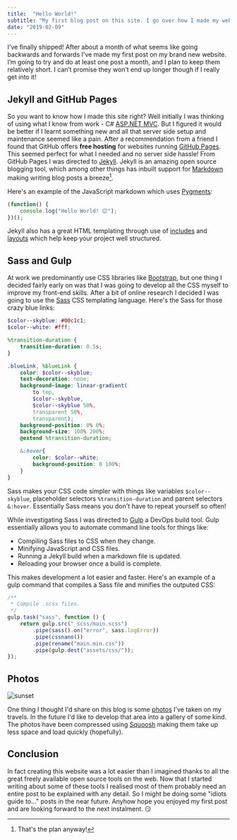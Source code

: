 ```yaml
---
title:  "Hello World!"
subtitle: "My first blog post on this site. I go over how I made my website and what I learnt along the way."
date: "2019-02-09"
---
```



I've finally shipped! After about a month of what seems like going backwards and forwards I've made my first post on my brand new website. I’m going to try and do at least one post a month, and I plan to keep them relatively short. I can’t promise they won’t end up longer though if I really get into it!

## Jekyll and GitHub Pages

So you want to know how I made this site right? Well initially I was thinking of using what I know from work - C# <a href="https://dotnet.microsoft.com/apps/aspnet/mvc" class="blueLink">ASP.NET MVC</a>. But I figured it would be better if I learnt something new and all that server side setup and maintenance seemed like a pain. After a recommendation from a friend I found that GitHub offers **free hosting** for websites running <a class="blueLink" href="https://pages.github.com/">GitHub Pages</a>. This seemed perfect for what I needed and no server side hassle! From GitHub Pages I was directed to <a href="https://jekyllrb.com/" class="blueLink">Jekyll</a>. Jekyll is an amazing open source blogging tool, which among other things has inbuilt support for <a href="https://daringfireball.net/projects/markdown/" class="blueLink">Markdown</a> making writing blog posts a breeze[^1].

Here's an example of the JavaScript markdown which uses <a href="https://pypi.org/project/Pygments/" class="blueLink">Pygments</a>:
```javascript
(function() {
    console.log("Hello World! 😊");
})();
```

Jekyll also has a great HTML templating through use of <a href="https://jekyllrb.com/docs/includes/" class="blueLink">includes</a> and <a href="https://jekyllrb.com/docs/step-by-step/04-layouts/" class="blueLink">layouts</a> which help keep your project well structured.

## Sass and Gulp
At work we predominantly use CSS libraries like <a href="https://getbootstrap.com/" class="blueLink">Bootstrap</a>, but one thing I decided fairly early on was that I was going to develop all the CSS myself to improve my front-end skills. After a bit of online research I decided I was going to use the <a href="https://sass-lang.com/" class="blueLink">Sass</a> CSS templating language. Here's the Sass for those crazy blue links:
```scss
$color--skyblue: #00c1c1;
$color--white: #fff;

%transition-duration {
    transition-duration: 0.5s;
}

.blueLink, %blueLink {
    color: $color--skyblue;
    text-decoration: none;
    background-image: linear-gradient(
        to top,
        $color--skyblue,
        $color--skyblue 50%,
        transparent 50%,
        transparent);
    background-position: 0% 0%;
    background-size: 100% 200%;
    @extend %transition-duration;

    &:hover{
        color: $color--white;
        background-position: 0 100%;
    }
}
```
Sass makes your CSS code simpler with things like variables `$color--skyblue`, placeholder selectors `%transition-duration` and parent selectors `&:hover`. Essentially Sass means you don't have to repeat yourself so often!

While investigating Sass I was directed to [Gulp](https://gulpjs.com/) a DevOps build tool. Gulp essentially allows you to automate command line tools for things like:

- Compiling Sass files to CSS when they change.
- Minifying JavaScript and CSS files.
- Running a Jekyll build when a markdown file is updated.
- Reloading your browser once a build is complete.

This makes development a lot easier and faster. Here's an example of a gulp command that compiles a Sass file and minifies the outputed CSS:
```javascript
/**
 * Compile .scss files.
 */
gulp.task("sass", function () {
    return gulp.src("_scss/main.scss")
        .pipe(sass().on("error", sass.logError))
        .pipe(cssnano())
        .pipe(rename("main.min.css"))
        .pipe(gulp.dest("assets/css/"));
});
```

## Photos
<div className={commonStyle.halfWidthContainer}>
    <div className={commonStyle.halfWidthLeft}>
        <img style={{width: "100%"}} src={sunset} alt="sunset" />
    </div>
    <div className={commonStyle.halfWidthRight}>
        <p>One thing I thought I'd share on this blog is some <a href="/Photos">photos</a> I've taken on my travels. In the future I'd like to develop that area into a gallery of some kind. The photos have been compressed using <a href="https://squoosh.app/">Squoosh</a> making them take up less space and load quickly (hopefully).</p>
    </div>
</div>

## Conclusion

In fact creating this website was a lot easier than I imagined thanks to all the great freely available open source tools on the web. Now that I started writing about some of these tools I realised most of them probably need an entire post to be explained with any detail. So I might be doing some "idiots guide to..." posts in the near future. Anyhow hope you enjoyed my first post and are looking forward to the next instalment. 😏

[^1]: That's the plan anyway!
